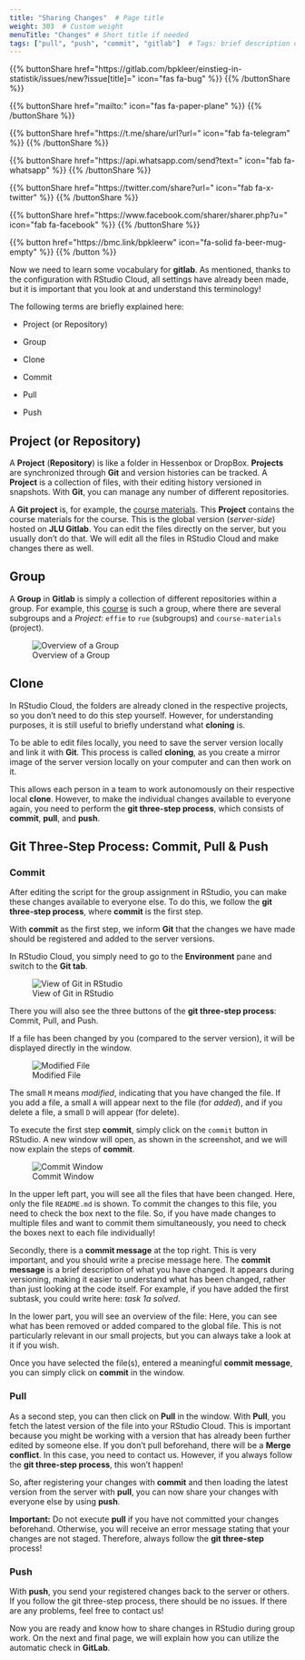 ```yaml
---
title: "Sharing Changes"  # Page title
weight: 303  # Custom weight
menuTitle: "Changes" # Short title if needed
tags: ["pull", "push", "commit", "gitlab"]  # Tags: brief description of what happens on the page
---
```


{{% buttonShare href=\"https\:\/\/gitlab.com\/bpkleer\/einstieg-in-statistik\/issues\/new?issue[title]=\" icon=\"fas fa-bug\" %}} {{% /buttonShare %}} 

{{% buttonShare href=\"mailto\:\" icon=\"fas fa-paper-plane\" %}} {{% /buttonShare %}}

{{% buttonShare href=\"https\:\/\/t.me\/share\/url?url=\" icon=\"fab fa-telegram\" %}} {{% /buttonShare %}}

{{% buttonShare href=\"https\:\/\/api.whatsapp.com\/send?text=\" icon=\"fab fa-whatsapp\" %}} {{% /buttonShare %}}

{{% buttonShare href=\"https\:\/\/twitter.com\/share?url=\" icon=\"fab fa-x-twitter\" %}} {{% /buttonShare %}}

{{% buttonShare href=\"https\:\/\/www.facebook.com\/sharer\/sharer.php?u=\" icon=\"fab fa-facebook\" %}} {{% /buttonShare %}}

{{% button href=\"https\:\/\/bmc.link\/bpkleerw\" icon=\"fa-solid fa-beer-mug-empty\" %}} {{% /button %}}

Now we need to learn some vocabulary for **gitlab**. As mentioned, thanks to the configuration with RStudio Cloud, all settings have already been made, but it is important that you look at and understand this terminology!

The following terms are briefly explained here:

- Project (or Repository)

- Group

- Clone

- Commit

- Pull

- Push


## Project (or Repository)
A **Project** (**Repository**) is like a folder in Hessenbox or DropBox. **Projects** are synchronized through **Git** and version histories can be tracked. A **Project** is a collection of files, with their editing history versioned in snapshots. With **Git**, you can manage any number of different repositories.

A **Git project** is, for example, the [course materials](https://gitlab.ub.uni-giessen.de/intro-r-spring21/course-materials). This **Project** contains the course materials for the course. This is the global version (*server-side*) hosted on **JLU Gitlab**. You can edit the files directly on the server, but you usually don't do that. We will edit all the files in RStudio Cloud and make changes there as well. 

## Group
A **Group** in **Gitlab** is simply a collection of different repositories within a group. For example, this [course](https://gitlab.ub.uni-giessen.de/intro-r-spring21) is such a group, where there are several subgroups and a *Project*: `effie` to `rue` (subgroups) and `course-materials` (project).

![Overview of a Group](../img/groupteaching.en.png)

## Clone
In RStudio Cloud, the folders are already cloned in the respective projects, so you don't need to do this step yourself. However, for understanding purposes, it is still useful to briefly understand what **cloning** is.

To be able to edit files locally, you need to save the server version locally and link it with **Git**. This process is called **cloning**, as you create a mirror image of the server version locally on your computer and can then work on it.

This allows each person in a team to work autonomously on their respective local **clone**. However, to make the individual changes available to everyone again, you need to perform the **git three-step process**, which consists of **commit**, **pull**, and **push**.

## Git Three-Step Process: Commit, Pull & Push

### Commit
After editing the script for the group assignment in RStudio, you can make these changes available to everyone else. To do this, we follow the **git three-step process**, where **commit** is the first step.

With **commit** as the first step, we inform **Git** that the changes we have made should be registered and added to the server versions.

In RStudio Cloud, you simply need to go to the **Environment** pane and switch to the **Git tab**.

![View of Git in RStudio](../img/rstudio-git1.en.png)

There you will also see the three buttons of the **git three-step process**: Commit, Pull, and Push.

If a file has been changed by you (compared to the server version), it will be displayed directly in the window.

![Modified File](../img/rstudio-git2.en.png)

The small `M` means *modified*, indicating that you have changed the file. If you add a file, a small `A` will appear next to the file (for *added*), and if you delete a file, a small `D` will appear (for delete).

To execute the first step **commit**, simply click on the `commit` button in RStudio. A new window will open, as shown in the screenshot, and we will now explain the steps of **commit**.

![Commit Window](../img/rstudio-git3.en.png)

In the upper left part, you will see all the files that have been changed. Here, only the file `README.md` is shown. To commit the changes to this file, you need to check the box next to the file. So, if you have made changes to multiple files and want to commit them simultaneously, you need to check the boxes next to each file individually!

Secondly, there is a **commit message** at the top right. This is very important, and you should write a precise message here. The **commit message** is a brief description of what you have changed. It appears during versioning, making it easier to understand what has been changed, rather than just looking at the code itself. For example, if you have added the first subtask, you could write here: *task 1a solved*.

In the lower part, you will see an overview of the file: Here, you can see what has been removed or added compared to the global file. This is not particularly relevant in our small projects, but you can always take a look at it if you wish.

Once you have selected the file(s), entered a meaningful **commit message**, you can simply click on **commit** in the window.

### Pull
As a second step, you can then click on **Pull** in the window. With **Pull**, you fetch the latest version of the file into your RStudio Cloud. This is important because you might be working with a version that has already been further edited by someone else. If you don't pull beforehand, there will be a **Merge conflict**. In this case, you need to contact us. However, if you always follow the **git three-step process**, this won't happen!

So, after registering your changes with **commit** and then loading the latest version from the server with **pull**, you can now share your changes with everyone else by using **push**.

**Important:** Do not execute **pull** if you have not committed your changes beforehand. Otherwise, you will receive an error message stating that your changes are not staged. Therefore, always follow the **git three-step** process!

### Push
With **push**, you send your registered changes back to the server or others. If you follow the git three-step process, there should be no issues. If there are any problems, feel free to contact us!

Now you are ready and know how to share changes in RStudio during group work. On the next and final page, we will explain how you can utilize the automatic check in **GitLab**. 
